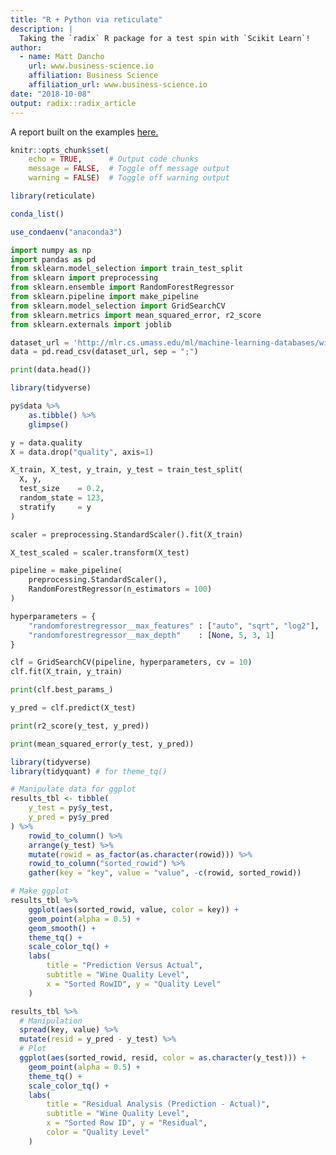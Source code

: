 ```yaml
---
title: "R + Python via reticulate"
description: |
  Taking the `radix` R package for a test spin with `Scikit Learn`!
author:
  - name: Matt Dancho 
    url: www.business-science.io
    affiliation: Business Science
    affiliation_url: www.business-science.io
date: "2018-10-08"
output: radix::radix_article
---
```


A report built on the examples [here.](https://www.business-science.io/business/2018/10/08/python-and-r.html)

```r
knitr::opts_chunk$set(
    echo = TRUE,      # Output code chunks
    message = FALSE,  # Toggle off message output 
    warning = FALSE)  # Toggle off warning output
```

```r
library(reticulate)
```

```r
conda_list()
```

```r
use_condaenv("anaconda3")
```

```python
import numpy as np
import pandas as pd
from sklearn.model_selection import train_test_split
from sklearn import preprocessing
from sklearn.ensemble import RandomForestRegressor
from sklearn.pipeline import make_pipeline
from sklearn.model_selection import GridSearchCV
from sklearn.metrics import mean_squared_error, r2_score
from sklearn.externals import joblib
```

```python
dataset_url = 'http://mlr.cs.umass.edu/ml/machine-learning-databases/wine-quality/winequality-red.csv'
data = pd.read_csv(dataset_url, sep = ";")
```

```python
print(data.head())
```

```r
library(tidyverse)

py$data %>% 
    as.tibble() %>%
    glimpse()
```

```python
y = data.quality
X = data.drop("quality", axis=1)
```

```python
X_train, X_test, y_train, y_test = train_test_split(
  X, y,
  test_size    = 0.2,
  random_state = 123,
  stratify     = y
)
```

```python
scaler = preprocessing.StandardScaler().fit(X_train)   
```

```python
X_test_scaled = scaler.transform(X_test)
```

```python
pipeline = make_pipeline(
    preprocessing.StandardScaler(),
    RandomForestRegressor(n_estimators = 100)
)
```

```python
hyperparameters = {
    "randomforestregressor__max_features" : ["auto", "sqrt", "log2"],
    "randomforestregressor__max_depth"    : [None, 5, 3, 1]
}
```

```python
clf = GridSearchCV(pipeline, hyperparameters, cv = 10)
clf.fit(X_train, y_train)
```

```python
print(clf.best_params_)
```

```python
y_pred = clf.predict(X_test)
```

```python
print(r2_score(y_test, y_pred))
```

```python
print(mean_squared_error(y_test, y_pred))
```

```r
library(tidyverse)
library(tidyquant) # for theme_tq()

# Manipulate data for ggplot
results_tbl <- tibble(
    y_test = py$y_test,
    y_pred = py$y_pred
) %>%
    rowid_to_column() %>%
    arrange(y_test) %>%
    mutate(rowid = as_factor(as.character(rowid))) %>%
    rowid_to_column("sorted_rowid") %>%
    gather(key = "key", value = "value", -c(rowid, sorted_rowid)) 

# Make ggplot
results_tbl %>%
    ggplot(aes(sorted_rowid, value, color = key)) +
    geom_point(alpha = 0.5) +
    geom_smooth() + 
    theme_tq() +
    scale_color_tq() +
    labs(
        title = "Prediction Versus Actual",
        subtitle = "Wine Quality Level",
        x = "Sorted RowID", y = "Quality Level"
    )
```

```r
results_tbl %>%
  # Manipulation
  spread(key, value) %>%
  mutate(resid = y_pred - y_test) %>%
  # Plot
  ggplot(aes(sorted_rowid, resid, color = as.character(y_test))) +
    geom_point(alpha = 0.5) +
    theme_tq() +
    scale_color_tq() +
    labs(
        title = "Residual Analysis (Prediction - Actual)",
        subtitle = "Wine Quality Level",
        x = "Sorted Row ID", y = "Residual",
        color = "Quality Level"
    )
```

